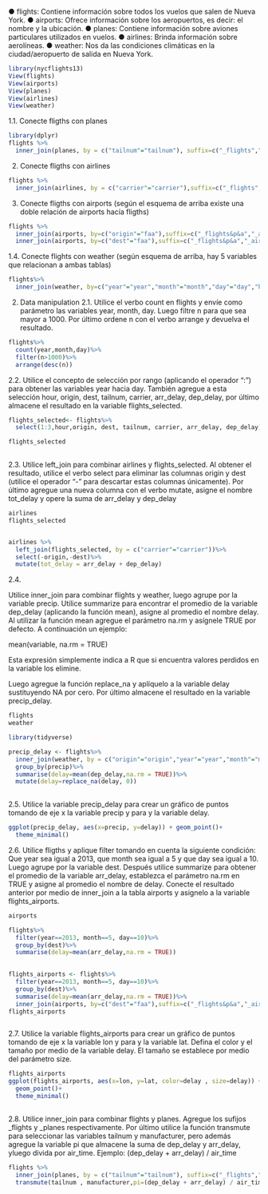 ● flights: Contiene información sobre todos los vuelos que salen de Nueva York.
● airports: Ofrece información sobre los aeropuertos, es decir: el nombre y la ubicación.
● planes: Contiene información sobre aviones particulares utilizados en vuelos.
● airlines: Brinda información sobre aerolíneas.
● weather: Nos da las condiciones climáticas en la ciudad/aeropuerto de salida en Nueva
York.




```r
library(nycflights13)
View(flights)
View(airports)
View(planes)
View(airlines)
View(weather)

```

1.1. Conecte fligths con planes


```r
library(dplyr)
flights %>%
  inner_join(planes, by = c("tailnum"="tailnum"), suffix=c("_flights","_planes"))
```


2. Conecte fligths con airlines

```r
flights %>%
  inner_join(airlines, by = c("carrier"="carrier"),suffix=c("_flights","_airlines"))
```

3. Conecte fligths con airports (según el esquema de arriba existe una doble relación de
airports hacía fligths)




```r
flights %>%
  inner_join(airports, by=c("origin"="faa"),suffix=c("_flights&p&a","_airports&origin"))%>%
  inner_join(airports, by=c("dest"="faa"),suffix=c("_flights&p&a","_airports&dest"))
```
1.4. Conecte flights con weather (según esquema de arriba, hay 5 variables que relacionan
a ambas tablas)


```r
flights%>%
  inner_join(weather, by=c("year"="year","month"="month","day"="day","hour"="hour","origin"="origin"),suffix=c("_flights","_weather"))
```
2. Data manipulation
2.1. Utilice el verbo count en flights y envíe como parámetro las variables year, month, day.
Luego filtre n para que sea mayor a 1000. Por último ordene n con el verbo arrange y
devuelva el resultado.

```r
flights%>%
  count(year,month,day)%>%
  filter(n>1000)%>%
  arrange(desc(n))
```

2.2. Utilice el concepto de selección por rango (aplicando el operador “:”) para obtener las
variables year hacia day. También agregue a esta selección hour, origin, dest, tailnum,
carrier, arr_delay, dep_delay, por último almacene el resultado en la variable
flights_selected.


```r


flights_selected<- flights%>%
  select(1:3,hour,origin, dest, tailnum, carrier, arr_delay, dep_delay)

flights_selected
  

```



2.3. Utilice left_join para combinar airlines y flights_selected. Al obtener el resultado, utilice
el verbo select para eliminar las columnas origin y dest (utilice el operador “-” para
descartar estas columnas únicamente). Por último agregue una nueva columna con el
verbo mutate, asigne el nombre tot_delay y opere la suma de arr_delay y dep_delay


```r

airlines
flights_selected


airlines %>%
  left_join(flights_selected, by = c("carrier"="carrier"))%>%
  select(-origin,-dest)%>%
  mutate(tot_delay = arr_delay + dep_delay)


```


2.4. 

Utilice inner_join para combinar flights y weather, luego agrupe por la variable precip.
Utilice summarize para encontrar el promedio de la variable dep_delay (aplicando la
función mean), asigne al promedio el nombre delay. Al utilizar la función mean
agregue el parámetro na.rm y asígnele TRUE por defecto. A continuación un ejemplo:

mean(variable, na.rm = TRUE)

Esta expresión simplemente indica a R que si encuentra valores perdidos en la
variable los elimine.

Luego agregue la función replace_na y aplíquelo a la variable delay sustituyendo NA
por cero. Por último almacene el resultado en la variable precip_delay.


```r
flights
weather

library(tidyverse)

precip_delay <- flights%>%
  inner_join(weather, by = c("origin"="origin","year"="year","month"="month","day"="day","hour"="hour","time_hour"="time_hour"),suffix=c("_flights","_weather"))%>%
  group_by(precip)%>%
  summarise(delay=mean(dep_delay,na.rm = TRUE))%>%
  mutate(delay=replace_na(delay, 0))
  

```


2.5. Utilice la variable precip_delay para crear un gráfico de puntos tomando de eje x la
variable precip y para y la variable delay.



```r
ggplot(precip_delay, aes(x=precip, y=delay)) + geom_point()+
  theme_minimal()

```



2.6. Utilice fligths y aplique filter tomando en cuenta la siguiente condición: Que year sea
igual a 2013, que month sea igual a 5 y que day sea igual a 10. Luego agrupe por la
variable dest. Después utilice summarize para obtener el promedio de la variable
arr_delay, establezca el parámetro na.rm en TRUE y asigne al promedio el nombre de
delay. Conecte el resultado anterior por medio de inner_join a la tabla airports y
asignelo a la variable flights_airports.




```r

airports

flights%>%
  filter(year==2013, month==5, day==10)%>%
  group_by(dest)%>%
  summarise(delay=mean(arr_delay,na.rm = TRUE))
  

flights_airports <- flights%>%
  filter(year==2013, month==5, day==10)%>%
  group_by(dest)%>%
  summarise(delay=mean(arr_delay,na.rm = TRUE))%>%
  inner_join(airports, by=c("dest"="faa"),suffix=c("_flights&p&a","_airports&dest"))
flights_airports



```

2.7. Utilice la variable flights_airports para crear un gráfico de puntos tomando de eje x la
variable lon y para y la variable lat. Defina el color y el tamaño por medio de la
variable delay. El tamaño se establece por medio del parámetro size.



```r
flights_airports
ggplot(flights_airports, aes(x=lon, y=lat, color=delay , size=delay)) + 
  geom_point()+
  theme_minimal()
  

```

2.8. Utilice inner_join para combinar flights y planes. Agregue los sufijos _flights y _planes
respectivamente. Por último utilice la función transmute para seleccionar las variables
tailnum y manufacturer, pero además agregue la variable pi que almacene la suma de
dep_delay y arr_delay, yluego divida por air_time. Ejemplo:
(dep_delay + arr_delay) / air_time


```r
flights %>%
  inner_join(planes, by = c("tailnum"="tailnum"), suffix=c("_flights","_planes"))%>%
  transmute(tailnum , manufacturer,pi=(dep_delay + arr_delay) / air_time)


```


